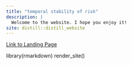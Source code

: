 ```yaml
---
title: "temporal stability of risk"
description: |
  Welcome to the website. I hope you enjoy it!
site: distill::distill_website
---
```


[Link to Landing Page](landing_page.html)


library(rmarkdown)
render_site()



